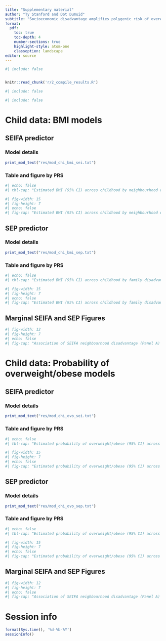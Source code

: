 ```yaml
---
title: "Supplementary material"
author: "Ty Stanford and Dot Dumuid"
subtitle: "Socioeconomic disadvantage amplifies polygenic risk of overweight: A longitudinal population cohort study spanning childhood and mid-adulthood"
format: 
  pdf:
    toc: true
    toc-depth: 4
    number-sections: true
    highlight-style: atom-one
    classoption: landscape
editor: source
---
```





```R
#| include: false


knitr::read_chunk('r/2_compile_results.R')
```

\newpage



```R
#| include: false

```

```R
#| include: false

```


\newpage

# Child data: BMI models


\newpage

## SEIFA predictor

### Model details


```R
print_mod_text("res/mod_chi_bmi_sei.txt")
```



### Table and figure by PRS

```R
#| echo: false
#| tbl-cap: "Estimated BMI (95% CI) across childhood by neighbourhood disadvantage (SEIFA) quintile (1=most, 5=least disadvantage), stratified by PRS quintile (1=lowest, 5=highest risk)"
```


```R
#| fig-width: 15
#| fig-height: 7
#| echo: false
#| fig-cap: "Estimated BMI (95% CI) across childhood by neighbourhood disadvantage (SEIFA) quintile (1=most, 5=least disadvantage), stratified by PRS quintile (1=lowest, 5=highest risk)"
```





\newpage

## SEP predictor


### Model details


```R
print_mod_text("res/mod_chi_bmi_sep.txt")
```



### Table and figure by PRS


```R
#| echo: false
#| tbl-cap: "Estimated BMI (95% CI) across childhood by family disadvantage (SEP) quintile (1=most, 5=least disadvantage), stratified by PRS quintile (1=lowest, 5=highest risk)"
```


```R
#| fig-width: 15
#| fig-height: 7
#| echo: false
#| fig-cap: "Estimated BMI (95% CI) across childhood by family disadvantage (SEP) quintile (1=most, 5=least disadvantage), stratified by PRS quintile (1=lowest, 5=highest risk)"
```




\newpage


## Marginal SEIFA and SEP Figures

```R
#| fig-width: 12
#| fig-height: 7
#| echo: false
#| fig-cap: "Association of SEIFA neighbourhood disadvantage (Panel A) and SEP family disadvantage (Panel B) with BMI across childhood. In all cases quintile 1 represents the most disadvantage."

```



\newpage



# Child data: Probability of overweight/obese models


\newpage


## SEIFA predictor

### Model details


```R
print_mod_text("res/mod_chi_ovo_sei.txt")
```



### Table and figure by PRS

```R
#| echo: false
#| tbl-cap: "Estimated probability of overweight/obese (95% CI) across childhood by neighbourhood disadvantage (SEIFA) quintile (1=most, 5=least disadvantage), stratified by PRS quintile (1=lowest, 5=highest risk)"
```


```R
#| fig-width: 15
#| fig-height: 7
#| echo: false
#| fig-cap: "Estimated probability of overweight/obese (95% CI) across childhood by neighbourhood disadvantage (SEIFA) quintile (1=most, 5=least disadvantage), stratified by PRS quintile (1=lowest, 5=highest risk)"
```






\newpage

## SEP predictor


### Model details


```R
print_mod_text("res/mod_chi_ovo_sep.txt")
```



### Table and figure by PRS


```R
#| echo: false
#| tbl-cap: "Estimated probability of overweight/obese (95% CI) across childhood by family disadvantage (SEP) quintile (1=most, 5=least disadvantage), stratified by PRS quintile (1=lowest, 5=highest risk)"
```

```R
#| fig-width: 15
#| fig-height: 7
#| echo: false
#| fig-cap: "Estimated probability of overweight/obese (95% CI) across childhood by family disadvantage (SEP) quintile (1=most, 5=least disadvantage), stratified by PRS quintile (1=lowest, 5=highest risk)"
```





\newpage

## Marginal SEIFA and SEP Figures

```R
#| fig-width: 12
#| fig-height: 7
#| echo: false
#| fig-cap: "Association of SEIFA neighbourhood disadvantage (Panel A) and SEP family disadvantage (Panel B) with probability of overweight/obese across childhood. In all cases quintile 1 represents the most disadvantage."

```









\newpage


# Session info


```R
format(Sys.time(), '%d-%b-%Y')
sessionInfo()
```


